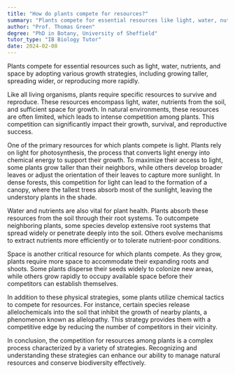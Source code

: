```yaml
---
title: "How do plants compete for resources?"
summary: "Plants compete for essential resources like light, water, nutrients, and space through strategies such as growing taller, spreading wider, or increasing reproduction rates."
author: "Prof. Thomas Green"
degree: "PhD in Botany, University of Sheffield"
tutor_type: "IB Biology Tutor"
date: 2024-02-08
---
```


Plants compete for essential resources such as light, water, nutrients, and space by adopting various growth strategies, including growing taller, spreading wider, or reproducing more rapidly.

Like all living organisms, plants require specific resources to survive and reproduce. These resources encompass light, water, nutrients from the soil, and sufficient space for growth. In natural environments, these resources are often limited, which leads to intense competition among plants. This competition can significantly impact their growth, survival, and reproductive success.

One of the primary resources for which plants compete is light. Plants rely on light for photosynthesis, the process that converts light energy into chemical energy to support their growth. To maximize their access to light, some plants grow taller than their neighbors, while others develop broader leaves or adjust the orientation of their leaves to capture more sunlight. In dense forests, this competition for light can lead to the formation of a canopy, where the tallest trees absorb most of the sunlight, leaving the understory plants in the shade.

Water and nutrients are also vital for plant health. Plants absorb these resources from the soil through their root systems. To outcompete neighboring plants, some species develop extensive root systems that spread widely or penetrate deeply into the soil. Others evolve mechanisms to extract nutrients more efficiently or to tolerate nutrient-poor conditions.

Space is another critical resource for which plants compete. As they grow, plants require more space to accommodate their expanding roots and shoots. Some plants disperse their seeds widely to colonize new areas, while others grow rapidly to occupy available space before their competitors can establish themselves.

In addition to these physical strategies, some plants utilize chemical tactics to compete for resources. For instance, certain species release allelochemicals into the soil that inhibit the growth of nearby plants, a phenomenon known as allelopathy. This strategy provides them with a competitive edge by reducing the number of competitors in their vicinity.

In conclusion, the competition for resources among plants is a complex process characterized by a variety of strategies. Recognizing and understanding these strategies can enhance our ability to manage natural resources and conserve biodiversity effectively.
    